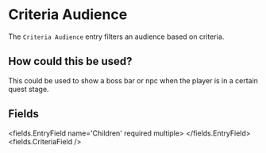 
# Criteria Audience

The `Criteria Audience` entry filters an audience based on criteria.

## How could this be used?
This could be used to show a boss bar or npc when the player is in a certain quest stage.


## Fields

<fields.EntryField name='Children' required multiple>
</fields.EntryField>
<fields.CriteriaField />
